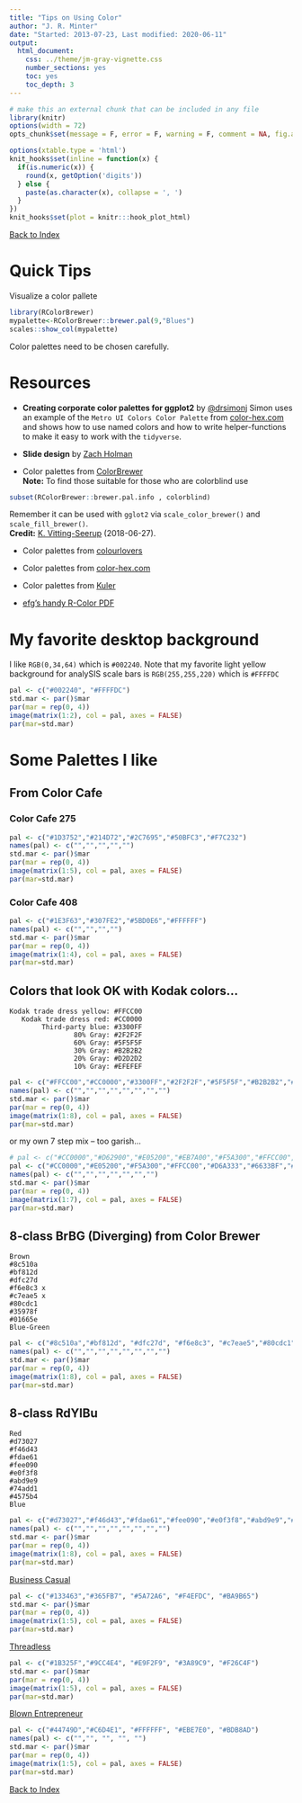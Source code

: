 ```yaml
---
title: "Tips on Using Color"
author: "J. R. Minter"
date: "Started: 2013-07-23, Last modified: 2020-06-11"
output:
  html_document:
    css: ../theme/jm-gray-vignette.css
    number_sections: yes
    toc: yes
    toc_depth: 3
---
```

```r
# make this an external chunk that can be included in any file
library(knitr)
options(width = 72)
opts_chunk$set(message = F, error = F, warning = F, comment = NA, fig.align = 'center', dpi = 100, tidy = F, cache.path = '.cache/', fig.path = 'figure/')

options(xtable.type = 'html')
knit_hooks$set(inline = function(x) {
  if(is.numeric(x)) {
    round(x, getOption('digits'))
  } else {
    paste(as.character(x), collapse = ', ')
  }
})
knit_hooks$set(plot = knitr:::hook_plot_html)
```


[Back to Index](../README.html)

# Quick Tips

Visualize a color pallete

```r
library(RColorBrewer)
mypalette<-RColorBrewer::brewer.pal(9,"Blues")
scales::show_col(mypalette)
```



Color palettes need to be chosen carefully.

# Resources

- **Creating corporate color palettes for ggplot2** by [\@drsimonj](https://drsimonj.svbtle.com/creating-corporate-colour-palettes-for-ggplot2)
Simon uses an example of the `Metro UI Colors Color Palette` from [color-hex.com](http://www.color-hex.com/color-palette/700) and
shows how to use named colors and how to write helper-functions to make
it easy to work with the `tidyverse`.

- **Slide design** by [Zach Holman](http://zachholman.com/posts/slide-design-for-developers/)

- Color palettes from [ColorBrewer](http://colorbrewer2.org/)    
**Note:** To find those suitable for those who are colorblind use

```r
subset(RColorBrewer::brewer.pal.info , colorblind)
```

Remember it can be used with `gglot2` via `scale_color_brewer()` and
`scale_fill_brewer()`.    
**Credit:**
[K. Vitting-Seerup](https://twitter.com/KVittingSeerup/status/1011898955477774336)
(2018-06-27).

- Color palettes from [colourlovers](http://www.colourlovers.com)

- Color palettes from [color-hex.com](http://www.color-hex.com/color-palettes/)

- Color palettes from [Kuler](https://kuler.adobe.com/create/color-wheel/)

- [efg's handy R-Color PDF](pdf/RColorChart.pdf)


# My favorite desktop background

I like ``RGB(0,34,64)`` which is ``#002240``. Note that my favorite
light yellow background for analySIS scale bars is ``RGB(255,255,220)``
which is ``#FFFFDC`` 

```r
pal <- c("#002240", "#FFFFDC")
std.mar <- par()$mar
par(mar = rep(0, 4)) 
image(matrix(1:2), col = pal, axes = FALSE)
par(mar=std.mar)
```


# Some Palettes I like

## From Color Cafe

### Color Cafe 275

```r
pal <- c("#1D3752","#214D72","#2C7695","#50BFC3","#F7C232")
names(pal) <- c("","","","","")
std.mar <- par()$mar
par(mar = rep(0, 4)) 
image(matrix(1:5), col = pal, axes = FALSE)
par(mar=std.mar)
```

### Color Cafe 408

```r
pal <- c("#1E3F63","#307FE2","#5BD0E6","#FFFFFF")
names(pal) <- c("","","","")
std.mar <- par()$mar
par(mar = rep(0, 4)) 
image(matrix(1:4), col = pal, axes = FALSE)
par(mar=std.mar)
```




## Colors that look OK with Kodak colors...
```
Kodak trade dress yellow: #FFCC00
   Kodak trade dress red: #CC0000
        Third-party blue: #3300FF
                80% Gray: #2F2F2F
                60% Gray: #5F5F5F
                30% Gray: #B2B2B2
                20% Gray: #D2D2D2
                10% Gray: #EFEFEF
```

```r
pal <- c("#FFCC00","#CC0000","#3300FF","#2F2F2F","#5F5F5F","#B2B2B2","#D2D2D2","#EFEFEF")
names(pal) <- c("","","","","","","","")
std.mar <- par()$mar
par(mar = rep(0, 4)) 
image(matrix(1:8), col = pal, axes = FALSE)
par(mar=std.mar)
```

or my own 7 step mix -- too garish...

```r
# pal <- c("#CC0000","#D62900","#E05200","#EB7A00","#F5A300","#FFCC00","#D6A333","#AD7A66","#6633BF","#5C29CC","#3300FF")
pal <- c("#CC0000","#E05200","#F5A300","#FFCC00","#D6A333","#6633BF","#3300FF")
names(pal) <- c("","","","","","","")
std.mar <- par()$mar
par(mar = rep(0, 4)) 
image(matrix(1:7), col = pal, axes = FALSE)
par(mar=std.mar)
```

## 8-class BrBG (Diverging) from Color Brewer

```
Brown
#8c510a
#bf812d
#dfc27d
#f6e8c3 x
#c7eae5 x
#80cdc1
#35978f
#01665e
Blue-Green
```
```r
pal <- c("#8c510a","#bf812d", "#dfc27d", "#f6e8c3", "#c7eae5","#80cdc1","#35978f","#01665e")
names(pal) <- c("","","","","","","","")
std.mar <- par()$mar
par(mar = rep(0, 4)) 
image(matrix(1:8), col = pal, axes = FALSE)
par(mar=std.mar)
```



## 8-class  RdYlBu

```
Red
#d73027
#f46d43
#fdae61
#fee090
#e0f3f8
#abd9e9
#74add1
#4575b4
Blue
```
```r
pal <- c("#d73027","#f46d43","#fdae61","#fee090","#e0f3f8","#abd9e9","#74add1","#4575b4")
names(pal) <- c("","","","","","","","")
std.mar <- par()$mar
par(mar = rep(0, 4)) 
image(matrix(1:8), col = pal, axes = FALSE)
par(mar=std.mar)
```



[Business Casual](https://kuler.adobe.com/Business-Casual-color-theme-5595/)

```r
pal <- c("#133463","#365FB7", "#5A72A6", "#F4EFDC", "#BA9B65")
std.mar <- par()$mar
par(mar = rep(0, 4)) 
image(matrix(1:5), col = pal, axes = FALSE)
par(mar=std.mar)
```


[Threadless](http://www.colourlovers.com/palette/27905/threadless)

```r
pal <- c("#1B325F","#9CC4E4", "#E9F2F9", "#3A89C9", "#F26C4F")
std.mar <- par()$mar
par(mar = rep(0, 4)) 
image(matrix(1:5), col = pal, axes = FALSE)
par(mar=std.mar)
```

[Blown Entrepreneur](http://www.colourlovers.com/palette/59867/Blown_Entrepreneur)

```r
pal <- c("#44749D","#C6D4E1", "#FFFFFF", "#EBE7E0", "#BDB8AD")
names(pal) <- c("","", "", "", "")
std.mar <- par()$mar
par(mar = rep(0, 4)) 
image(matrix(1:5), col = pal, axes = FALSE)
par(mar=std.mar)
```

[Back to Index](../README.html)
